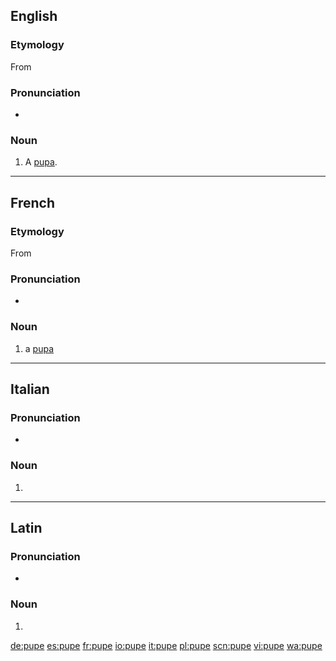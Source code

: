 {{also|pupë}}
==English==

===Etymology===
From {{bor|en|fr|pupe|notext=1}}

===Pronunciation===
* {{IPA|/pjup/|lang=en}}

===Noun===
{{en-noun}}

# A [[pupa]].

{{Webster 1913}}

----

==French==

===Etymology===
From {{der|fr|la|pūpa}}

===Pronunciation===
* {{IPA|/pyp/|lang=fr}}

===Noun===
{{fr-noun|f}}

# a [[pupa]]

----

==Italian==

===Pronunciation===
* {{IPA|/ˈpu.pe/|lang=it}}

===Noun===
{{head|it|noun plural form|g=f}}

# {{plural of|pupa|lang=it}}

----

==Latin==

===Pronunciation===
* {{la-pronunc|pūpe}}

===Noun===
{{la-noun-form|pūpe}}

# {{inflection of|pūpus||voc|s|lang=la}}

[[de:pupe]]
[[es:pupe]]
[[fr:pupe]]
[[io:pupe]]
[[it:pupe]]
[[pl:pupe]]
[[scn:pupe]]
[[vi:pupe]]
[[wa:pupe]]